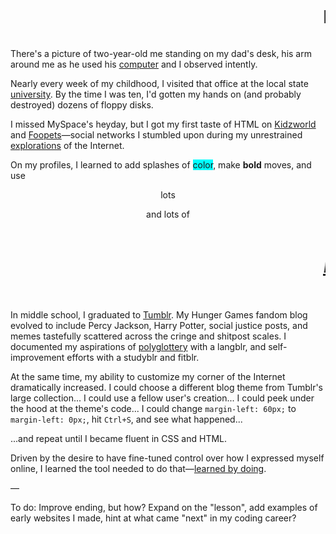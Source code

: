 <marquee><h1>learning to code</h1></marquee>

There's a picture of two-year-old me standing on my dad's desk, his arm around me as he used his [computer](temp) and I observed intently.

Nearly every week of my childhood, I visited that office at the local state [university](temp). By the time I was ten, I'd gotten my hands on (and probably destroyed) dozens of floppy disks.

I missed MySpace's heyday, but I got my first taste of HTML on <a class="external" href="https://www.kidzworld.com/" target="_blank">Kidzworld</a> and <a class="external" href="http://www.foopets.com/" target="_blank">Foopets</a>—social networks I stumbled upon during my unrestrained [explorations](temp) of the Internet.

On my profiles, I learned to add splashes of <span style="background: cyan">color</span>, make <b>bold</b> moves, and use

<center><p>lots</p></center>

<center><p>and lots of</p></center>

<marquee><p style="font-style: italic; font-size: 36px; text-decoration: underline;">marquees!</p></marquee>

In middle school, I graduated to <a class="external" href="https://radiantxrad.tumblr.com" target="_blank">Tumblr</a>. My Hunger Games fandom blog evolved to include Percy Jackson, Harry Potter, social justice posts, and memes tastefully scattered across the cringe and shitpost scales. I documented my aspirations of [polyglottery](../temp) with a langblr, and self-improvement efforts with a studyblr and fitblr.

At the same time, my ability to customize my corner of the Internet dramatically increased. I could choose a different blog theme from Tumblr's large collection... I could use a fellow user's creation... I could peek under the hood at the theme's code... I could change `margin-left: 60px;` to `margin-left: 0px;`, hit `Ctrl+S`, and see what happened...

...and repeat until I became fluent in CSS and HTML.

Driven by the desire to have fine-tuned control over how I expressed myself online, I learned the tool needed to do that—[learned by doing](../temp).

—

To do: Improve ending, but how? Expand on the "lesson", add examples of early websites I made, hint at what came "next" in my coding career?